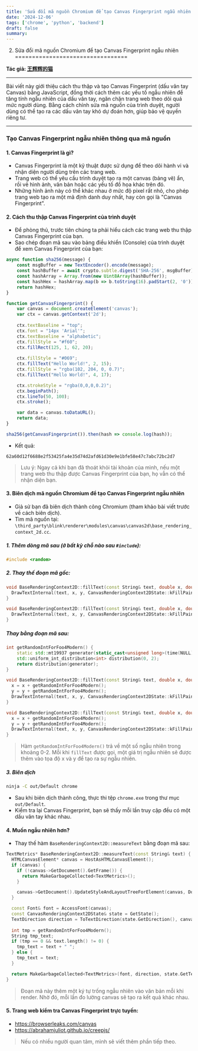 ```yaml
---
title: 'Sửa đổi mã nguồn Chromium để tạo Canvas Fingerprint ngẫu nhiên'
date: '2024-12-06'
tags: ['chrome', 'python', 'backend']
draft: false
summary: 
---
```

002. Sửa đổi mã nguồn Chromium để tạo Canvas Fingerprint ngẫu nhiên
=================================

**Tác giả: [王辉辉的猫](https://blog.csdn.net/w1101662433)**

---

Bài viết này giới thiệu cách thu thập và tạo Canvas Fingerprint (dấu vân tay Canvas) bằng JavaScript, đồng thời cách thêm các yếu tố ngẫu nhiên để tăng tính ngẫu nhiên của dấu vân tay, ngăn chặn trang web theo dõi quá mức người dùng. Bằng cách chỉnh sửa mã nguồn của trình duyệt, người dùng có thể tạo ra các dấu vân tay khó dự đoán hơn, giúp bảo vệ quyền riêng tư.

---

### Tạo Canvas Fingerprint ngẫu nhiên thông qua mã nguồn

#### 1. Canvas Fingerprint là gì?

- Canvas Fingerprint là một kỹ thuật được sử dụng để theo dõi hành vi và nhận diện người dùng trên các trang web.
- Trang web có thể yêu cầu trình duyệt tạo ra một canvas (bảng vẽ) ẩn, rồi vẽ hình ảnh, văn bản hoặc các yếu tố đồ họa khác trên đó.
- Những hình ảnh này có thể khác nhau ở mức độ pixel rất nhỏ, cho phép trang web tạo ra một mã định danh duy nhất, hay còn gọi là "Canvas Fingerprint".

#### 2. Cách thu thập Canvas Fingerprint của trình duyệt

- Để phòng thủ, trước tiên chúng ta phải hiểu cách các trang web thu thập Canvas Fingerprint của bạn.
- Sao chép đoạn mã sau vào bảng điều khiển (Console) của trình duyệt để xem Canvas Fingerprint của bạn:

```javascript
async function sha256(message) {
    const msgBuffer = new TextEncoder().encode(message);
    const hashBuffer = await crypto.subtle.digest('SHA-256', msgBuffer);
    const hashArray = Array.from(new Uint8Array(hashBuffer));
    const hashHex = hashArray.map(b => b.toString(16).padStart(2, '0')).join('');
    return hashHex;
}

function getCanvasFingerprint() {
    var canvas = document.createElement('canvas');
    var ctx = canvas.getContext('2d');
    
    ctx.textBaseline = "top";
    ctx.font = "14px 'Arial'";
    ctx.textBaseline = "alphabetic";
    ctx.fillStyle = "#f60";
    ctx.fillRect(125, 1, 62, 20);
    
    ctx.fillStyle = "#069";
    ctx.fillText("Hello World!", 2, 15);
    ctx.fillStyle = "rgba(102, 204, 0, 0.7)";
    ctx.fillText("Hello World!", 4, 17);

    ctx.strokeStyle = "rgba(0,0,0,0.2)";
    ctx.beginPath();
    ctx.lineTo(50, 100);
    ctx.stroke();

    var data = canvas.toDataURL();
    return data;
}

sha256(getCanvasFingerprint()).then(hash => console.log(hash));
```

- Kết quả:

```
62a60d12f6688e2f53425fa4e35d74d2afd61d30e9e1bfe58e47c7abc72bc2d7
```

> Lưu ý: Ngay cả khi bạn đã thoát khỏi tài khoản của mình, nếu một trang web thu thập được Canvas Fingerprint của bạn, họ vẫn có thể nhận diện bạn.

#### 3. Biên dịch mã nguồn Chromium để tạo Canvas Fingerprint ngẫu nhiên

- Giả sử bạn đã biên dịch thành công Chromium (tham khảo bài viết trước về cách biên dịch).
- Tìm mã nguồn tại: `\third_party\blink\renderer\modules\canvas\canvas2d\base_rendering_context_2d.cc`.

##### 1. Thêm dòng mã sau (ở bất kỳ chỗ nào sau `#include`):

```cpp
#include <random>
```

##### 2. Thay thế đoạn mã gốc:

```cpp
void BaseRenderingContext2D::fillText(const String& text, double x, double y) {
  DrawTextInternal(text, x, y, CanvasRenderingContext2DState::kFillPaintType);
}

void BaseRenderingContext2D::fillText(const String& text, double x, double y, double max_width) {
  DrawTextInternal(text, x, y, CanvasRenderingContext2DState::kFillPaintType, &max_width);
}
```

##### Thay bằng đoạn mã sau:

```cpp
int getRandomIntForFoo4Modern() {
    static std::mt19937 generator(static_cast<unsigned long>(time(NULL)));
    std::uniform_int_distribution<int> distribution(0, 2);
    return distribution(generator);
}

void BaseRenderingContext2D::fillText(const String& text, double x, double y) {
  x = x + getRandomIntForFoo4Modern();
  y = y + getRandomIntForFoo4Modern();
  DrawTextInternal(text, x, y, CanvasRenderingContext2DState::kFillPaintType);
}

void BaseRenderingContext2D::fillText(const String& text, double x, double y, double max_width) {
  x = x + getRandomIntForFoo4Modern();
  y = y + getRandomIntForFoo4Modern();
  DrawTextInternal(text, x, y, CanvasRenderingContext2DState::kFillPaintType, &max_width);
}
```

> Hàm `getRandomIntForFoo4Modern()` trả về một số ngẫu nhiên trong khoảng 0-2. Mỗi khi `fillText` được gọi, một giá trị ngẫu nhiên sẽ được thêm vào tọa độ x và y để tạo ra sự ngẫu nhiên.

##### 3. Biên dịch

```bash
ninja -C out/Default chrome
```

- Sau khi biên dịch thành công, thực thi tệp `chrome.exe` trong thư mục `out/Default`.
- Kiểm tra lại Canvas Fingerprint, bạn sẽ thấy mỗi lần truy cập đều có một dấu vân tay khác nhau.

#### 4. Muốn ngẫu nhiên hơn?

- Thay thế hàm `BaseRenderingContext2D::measureText` bằng đoạn mã sau:

```cpp
TextMetrics* BaseRenderingContext2D::measureText(const String& text) {
  HTMLCanvasElement* canvas = HostAsHTMLCanvasElement();
  if (canvas) {
    if (!canvas->GetDocument().GetFrame()) {
      return MakeGarbageCollected<TextMetrics>();
    }

    canvas->GetDocument().UpdateStyleAndLayoutTreeForElement(canvas, DocumentUpdateReason::kCanvas);
  }

  const Font& font = AccessFont(canvas);
  const CanvasRenderingContext2DState& state = GetState();
  TextDirection direction = ToTextDirection(state.GetDirection(), canvas);
  
  int tmp = getRandomIntForFoo4Modern();
  String tmp_text;
  if (tmp == 0 && text.length() != 0) {
    tmp_text = text + " ";
  } else {
    tmp_text = text;
  }

  return MakeGarbageCollected<TextMetrics>(font, direction, state.GetTextBaseline(), state.GetTextAlign(), tmp_text);
}
```

> Đoạn mã này thêm một ký tự trống ngẫu nhiên vào văn bản mỗi khi render. Nhờ đó, mỗi lần đo lường canvas sẽ tạo ra kết quả khác nhau.

#### 5. Trang web kiểm tra Canvas Fingerprint trực tuyến:

- https://browserleaks.com/canvas
- https://abrahamjuliot.github.io/creepjs/

> Nếu có nhiều người quan tâm, mình sẽ viết thêm phần tiếp theo.